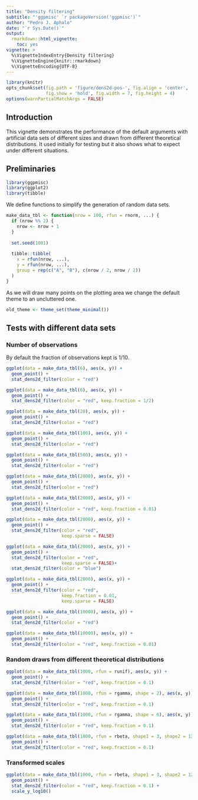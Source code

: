 ```yaml
---
title: "Density filtering"
subtitle: "'ggpmisc' `r packageVersion('ggpmisc')`"
author: "Pedro J. Aphalo"
date: "`r Sys.Date()`"
output: 
  rmarkdown::html_vignette:
    toc: yes
vignette: >
  %\VignetteIndexEntry{Density filtering}
  %\VignetteEngine{knitr::rmarkdown}
  %\VignetteEncoding{UTF-8}
---
```


```r
library(knitr)
opts_chunk$set(fig.path = 'figure/dens2d-pos-', fig.align = 'center', 
               fig.show = 'hold', fig.width = 7, fig.height = 4)
options(warnPartialMatchArgs = FALSE)
```

## Introduction

This vignette demonstrates the performance of the default arguments with 
artificial data sets of different sizes and drawn from different theoretical 
distributions. It used initially for testing but it also shows what to expect
under different situations.

## Preliminaries

```r
library(ggpmisc)
library(ggplot2)
library(tibble)
```

We define functions to simplify the generation of random data sets.

```r
make_data_tbl <- function(nrow = 100, rfun = rnorm, ...) {
  if (nrow %% 2) {
    nrow <- nrow + 1
  }
  
  set.seed(1001)
  
  tibble::tibble(
    x = rfun(nrow, ...),
    y = rfun(nrow, ...),
    group = rep(c("A", "B"), c(nrow / 2, nrow / 2))
  )
}
```

As we will draw many points on the plotting area we change the default theme
to an uncluttered one.

```r
old_theme <- theme_set(theme_minimal())
```

## Tests with different data sets

### Number of observations

By default the fraction of observations kept is 1/10.

```r
ggplot(data = make_data_tbl(6), aes(x, y)) +
  geom_point() +
  stat_dens2d_filter(color = "red")
```

```r
ggplot(data = make_data_tbl(6), aes(x, y)) +
  geom_point() +
  stat_dens2d_filter(color = "red", keep.fraction = 1/2)
```

```r
ggplot(data = make_data_tbl(20), aes(x, y)) +
  geom_point() +
  stat_dens2d_filter(color = "red")
```

```r
ggplot(data = make_data_tbl(100), aes(x, y)) +
  geom_point() +
  stat_dens2d_filter(color = "red")
```

```r
ggplot(data = make_data_tbl(500), aes(x, y)) +
  geom_point() +
  stat_dens2d_filter(color = "red")
```

```r
ggplot(data = make_data_tbl(2000), aes(x, y)) +
  geom_point() +
  stat_dens2d_filter(color = "red")
```

```r
ggplot(data = make_data_tbl(2000), aes(x, y)) +
  geom_point() +
  stat_dens2d_filter(color = "red", keep.fraction = 0.01)
```

```r
ggplot(data = make_data_tbl(2000), aes(x, y)) +
  geom_point() +
  stat_dens2d_filter(color = "red", 
                     keep.sparse = FALSE)
```

```r
ggplot(data = make_data_tbl(2000), aes(x, y)) +
  geom_point() +
  stat_dens2d_filter(color = "red", 
                     keep.sparse = FALSE)+
  stat_dens2d_filter(color = "blue")
```

```r
ggplot(data = make_data_tbl(2000), aes(x, y)) +
  geom_point() +
  stat_dens2d_filter(color = "red", 
                     keep.fraction = 0.01,
                     keep.sparse = FALSE)
```

```r
ggplot(data = make_data_tbl(10000), aes(x, y)) +
  geom_point() +
  stat_dens2d_filter(color = "red")
```

```r
ggplot(data = make_data_tbl(10000), aes(x, y)) +
  geom_point() +
  stat_dens2d_filter(color = "red", keep.fraction = 0.01)
```

### Random draws from different theoretical distributions

```r
ggplot(data = make_data_tbl(1000, rfun = runif), aes(x, y)) +
  geom_point() +
  stat_dens2d_filter(color = "red", keep.fraction = 0.1)
```

```r
ggplot(data = make_data_tbl(1000, rfun = rgamma, shape = 2), aes(x, y)) +
  geom_point() +
  stat_dens2d_filter(color = "red", keep.fraction = 0.1)
```

```r
ggplot(data = make_data_tbl(1000, rfun = rgamma, shape = 6), aes(x, y)) +
  geom_point() +
  stat_dens2d_filter(color = "red", keep.fraction = 0.1)
```

```r
ggplot(data = make_data_tbl(1000, rfun = rbeta, shape1 = 3, shape2 = 12), aes(x, y)) +
  geom_point() +
  stat_dens2d_filter(color = "red", keep.fraction = 0.1)
```

### Transformed scales

```r
ggplot(data = make_data_tbl(1000, rfun = rbeta, shape1 = 3, shape2 = 12), aes(x, y)) +
  geom_point() +
  stat_dens2d_filter(color = "red", keep.fraction = 0.1) +
  scale_y_log10()
```
